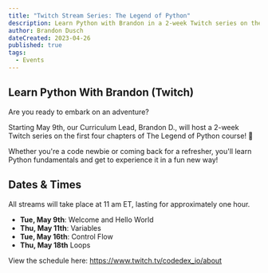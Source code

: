 ```yaml
---
title: "Twitch Stream Series: The Legend of Python"
description: Learn Python with Brandon in a 2-week Twitch series on the first 4 chapters of The Legend of Python!
author: Brandon Dusch
dateCreated: 2023-04-26
published: true
tags:
  - Events
---
```


## Learn Python With Brandon (Twitch)

Are you ready to embark on an adventure?

Starting May 9th, our Curriculum Lead, Brandon D., will host a 2-week Twitch series on the first four chapters of The Legend of Python course! 🐍

Whether you're a code newbie or coming back for a refresher, you'll learn Python fundamentals and get to experience it in a fun new way!

## Dates & Times

All streams will take place at 11 am ET, lasting for approximately one hour.

- **Tue, May 9th**: Welcome and Hello World
- **Thu, May 11th**: Variables
- **Tue, May 16th**: Control Flow
- **Thu, May 18th** Loops

View the schedule here:
https://www.twitch.tv/codedex_io/about
